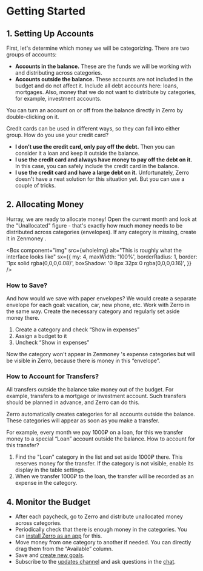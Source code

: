 
<Head
  title="Getting Started | Zerro"
  description="This guide will help you start budgeting"
/>

# Getting Started

## 1. Setting Up Accounts

First, let's determine which money we will be categorizing. There are two groups of accounts:

- **Accounts in the balance.** These are the funds we will be working with and distributing across categories.
- **Accounts outside the balance.** These accounts are not included in the budget and do not affect it. Include all debt accounts here: loans, mortgages. Also, money that we do not want to distribute by categories, for example, investment accounts.

You can turn an account on or off from the balance directly in Zerro by double-clicking on it.

<DetailsBox title="What to do with credit cards?">
  Credit cards can be used in different ways, so they can fall into either group. How do you use your credit card?

  <ul>
    <li>
      <strong>I don’t use the credit card, only pay off the debt.</strong> Then you can consider it a loan and keep it outside the balance.
    </li>
    <li>
      <strong>I use the credit card and always have money to pay off the debt on it.</strong>
      In this case, you can safely include the credit card in the balance.
    </li>
    <li>
      <strong>I use the credit card and have a large debt on it.</strong> Unfortunately,
      Zerro doesn't have a neat solution for this situation yet. But you can use
      a couple of tricks.
    </li>
  </ul>
</DetailsBox>

## 2. Allocating Money

Hurray, we are ready to allocate money! Open the current month and look at the "Unallocated" figure - that's exactly how much money needs to be distributed across categories (envelopes). If any category is missing, create it in Zenmoney .

<Box
  component="img"
  src={wholeImg}
  alt="This is roughly what the interface looks like"
  sx={{
    my: 4,
    maxWidth: '100%',
    borderRadius: 1,
    border: '1px solid rgba(0,0,0,0.08)',
    boxShadow: '0 8px 32px 0 rgba(0,0,0,0.16)',
  }}
/>

### How to Save?

And how would we save with paper envelopes? We would create a separate envelope for each goal: vacation, car, new phone, etc. Work with Zerro in the same way. Create the necessary category and regularly set aside money there.

<DetailsBox title="How to hide a category in Zenmoney , but keep it in Zerro?">
  <ol>
    <li> Create a category and check “Show in expenses”</li>
    <li> Assign a budget to it</li>
    <li> Uncheck “Show in expenses”</li>
  </ol>
  Now the category won't appear in Zenmoney 's expense categories but will be visible in Zerro,
  because there is money in this “envelope”.
</DetailsBox>

### How to Account for Transfers?

All transfers outside the balance take money out of the budget. For example, transfers to a mortgage or investment account. Such transfers should be planned in advance, and Zerro can do this.

Zerro automatically creates categories for all accounts outside the balance. These categories will appear as soon as you make a transfer.

For example, every month we pay 1000₽ on a loan, for this we transfer money to a special “Loan” account outside the balance. How to account for this transfer?

1. Find the "Loan" category in the list and set aside 1000₽ there. This reserves money for the transfer. If the category is not visible, enable its display in the table settings.
2. When we transfer 1000₽ to the loan, the transfer will be recorded as an expense in the category.

## 4. Monitor the Budget

- After each paycheck, go to Zerro and distribute unallocated money across categories.
- Periodically check that there is enough money in the categories. You can [install Zerro as an app](https://t.me/zerroapp/10) for this.
- Move money from one category to another if needed. You can directly drag them from the “Available” column.
- Save and [create new goals](https://t.me/zerroapp/7).
- Subscribe to the [updates channel](https://t.me/zerroapp) and ask questions in the [chat](https://t.me/zerrochat).
